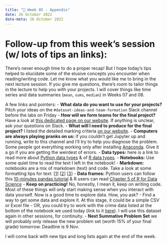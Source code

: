 ---
title: "🔖 Week 05 - Appendix"
date: 26 October 2022
date-meta: 26 October 2022
---


# Follow-up from this week's session (w/ lots of tips an links):


There's never enough time to do a proper recap! But I hope today's tips helped to elucidate some of the elusive concepts you encounter when reading/writing code. Let me know what you would like me to bring in the next lecture session. If you give me questions, there's room to tailor things in the lecture to help you with your projects. I will cover things like time series and data summaries (`mean`, `sums`, `median`) in Weeks 07 and 08.


A few links and pointers:
- **What data do you want to use for your projects?** Pitch your ideas on the `#dataset-ideas-and-team-formation` Slack channel before the labs on Friday
- **How will we form teams for the final project?** Have a look at [this dedicated page on our website](https://lse-dsi.github.io/lse-ds105-course-notes/assessments/formative2.html). If anything is unclear, ask your questions on Slack.
- **What will I need to produce for the final project?** I listed the detailed marking criteria [on our website](https://lse-dsi.github.io/lse-ds105-course-notes/main/assessments.html#projects-marking-criteria).
- **Computers are always playing pranks on us:** if you couldn't get Jupyter up and running, write to this channel and I'll try to help you diagnose the problem. Some people got everything working only after installing [Anaconda](https://www.anaconda.com/products/distribution). Give it a go if you are getting the weirdest of errors.
- **Data types:** here is a link to read more about [Python data types](https://www.geeksforgeeks.org/python-data-types/) & of [R data types](https://www.geeksforgeeks.org/datatypes-in-r-language/).
- **Notebooks:** Use some quiet time to read the text I left in the notebook!
- **Markdown:** notebooks are a mix of markdown (text) and code. Take a look at some formatting tips for text: [[1](https://lse-dsi-ds105.slack.com/archives/C042U1NL17S/p1666712879658199)] [[2](https://docs.github.com/en/get-started/writing-on-github/getting-started-with-writing-and-formatting-on-github/basic-writing-and-formatting-syntax)] [[3](https://bookdown.org/yihui/rmarkdown-cookbook/)]
- **Data frames:** Python users can follow this [10-minutes pandas tutorial](https://pandas.pydata.org/pandas-docs/stable/user_guide/10min.html) & R users can read [Chapter 5 of R for Data Science](https://r4ds.had.co.nz/workflow-basics.html)
- **Keep on practicing!** No, honestly, I mean it, keep on writing code. Most of these things will only start making sense when you interact with data yourself. Now is a good time to explore data. How, you ask?
    - Find a way to get some data and explore it. At this stage, it could be a simple CSV or Excel file
    - OR, you could try to work with the crime data listed at the bottom of the notebook we used today (link to it [here](https://moodle.lse.ac.uk/mod/folder/view.php?id=1130555)). I will use this dataset again in other sessions, for continuity.
- **Next Summative Problem Set** we will probably only release the new problem set (worth 15% of your final grade) tomorrow. Deadline is 9 Nov.

I will come back with new tips and long lists again at the end of the week.